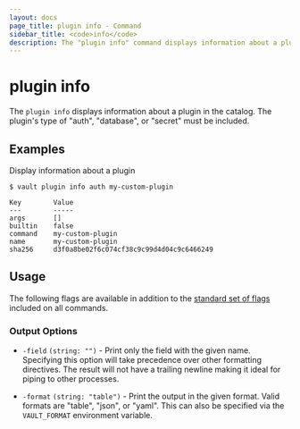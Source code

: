 ```yaml
---
layout: docs
page_title: plugin info - Command
sidebar_title: <code>info</code>
description: The "plugin info" command displays information about a plugin in the catalog.
---
```


# plugin info

The `plugin info` displays information about a plugin in the catalog.
The plugin's type of "auth", "database", or "secret" must be included.

## Examples

Display information about a plugin

```text
$ vault plugin info auth my-custom-plugin

Key        Value
---        -----
args       []
builtin    false
command    my-custom-plugin
name       my-custom-plugin
sha256     d3f0a8be02f6c074cf38c9c99d4d04c9c6466249
```

## Usage

The following flags are available in addition to the [standard set of
flags](/vault/docs/commands) included on all commands.

### Output Options

- `-field` `(string: "")` - Print only the field with the given name. Specifying
  this option will take precedence over other formatting directives. The result
  will not have a trailing newline making it ideal for piping to other
  processes.

- `-format` `(string: "table")` - Print the output in the given format. Valid
  formats are "table", "json", or "yaml". This can also be specified via the
  `VAULT_FORMAT` environment variable.
